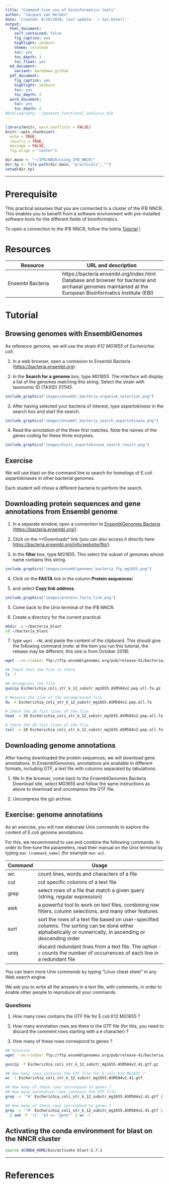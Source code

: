 ```yaml
---
title: "Command-line use of bioinformatics tools"
author: "Jacques van Helden"
date: 'Created: 8/10/2018; last update: `r Sys.Date()`'
output:
  html_document:
    self_contained: false
    fig_caption: yes
    highlight: zenburn
    theme: cerulean
    toc: yes
    toc_depth: 3
    toc_float: yes
  md_document:
    variant: markdown_github
  pdf_document:
    fig_caption: yes
    highlight: zenburn
    toc: yes
    toc_depth: 2
  word_document:
    toc: yes
    toc_depth: 2
#bibliography: ./geneset_functional_analysis.bib
---
```



```r
library(knitr, warn.conflicts = FALSE)
knitr::opts_chunk$set(
  echo = TRUE, 
  results = TRUE, 
  message = FALSE,
  fig.align = "center")

dir.main <- "~/IFB/NNCR/using_IFB_NNCR/"
dir.tp <- file.path(dir.main, "practicals", "")
setwd(dir.tp)

```

****************************************************************
# Prerequisite

This practical assumes that you are connected to a cluster of the IFB NNCR. This enables you to benefit from a software environment with pre-installed software tools for the different fields of bioinformatics.

To open a connection to the IFB NNCR, follow the totirla  [Tutorial](../NNCR-cluster_connection/NNCR-cluster_connection.html) | 


# Resources

| Resource | URL and description |
|-----------------------|--------------------------------------------|
| Ensembl Bacteria | https://bacteria.ensembl.org/index.html <br>Database and browser for bacterial and archaeal genomes maintained at the European Bioinformatics Institute (EBI) |

# Tutorial

## Browsing genomes with EnsemblGenomes

As reference genome, we will use the strain *K12 MG1655* of  *Escherichia coli*. 

1. In a web browser, open a connexion to Ensembl Bacteria (<https://bacteria.ensembl.org>).

2. In the  **Search for a genome** box, type *MG1655*. The interface will display a list of the genomes matching this string. Select the strain with taxonomic ID (TAXID) *511145*.

```r
include_graphics("images/ensembl_bacteria_organism_selection.png")
```
3. After having selected your bacteria of interest, type *aspartokinase* in the search box and start the search. 

```r
include_graphics("images/ensembl_bacteria_search_aspartokinase.png")
```


4. Read the annotation of the three first matches. Note the names of the genes coding for these three enzymes. 

```r
include_graphics("images/Ecoli_aspartokinase_search_result.png")
```

## Exercise

We will use blast on the command line to search for homologs of *E.coli*  aspartokinases in other bacterial genomes.

Each student will chose a different bacteria to perform the search. 

## Downloading protein sequences and gene annotations from Ensembl genome

1. In a separate window, open a connection to [EnsemblGenomes Bacteria](https://bacteria.ensembl.org/) (<https://bacteria.ensembl.org/>).

2. Click on the **Downloads* link (you can also access it directly here: <https://bacteria.ensembl.org/info/website/ftp/>). 

3. In the **filter** box, type MG1655. This select the subset of genomes whose name contains this string. 

```r
include_graphics("images/ensemblgenomes_bacteria_ftp_mg1655.png")
```

4. Click on the **FASTA** link in the column **Protein sequences**/ 


5. and select **Copy link address**. 

```r
include_graphics("images/protein_fasta_link.png")
```

5. Come back to the Unix terminal of the IFB NNCR.

6. Create a directory for the current practical. 

```bash
mkdir -p ~/bacteria_blast
cd ~/bacteria_blast
```


7. type `wget -rNL` and paste the content of the clipboard. This should give the following command (note: at the tiem you run this tutorial, the release may be different, this one is from October 2018). 

```bash
wget --no-clobber ftp://ftp.ensemblgenomes.org/pub/release-41/bacteria//fasta/bacteria_0_collection/escherichia_coli_str_k_12_substr_mg1655/pep/Escherichia_coli_str_k_12_substr_mg1655.ASM584v2.pep.all.fa.gz

## Check that the file is there
ls -l

## Uncompress the file
gunzip Escherichia_coli_str_k_12_substr_mg1655.ASM584v2.pep.all.fa.gz

# Measure the size of the uncompressed file
du -k Escherichia_coli_str_k_12_substr_mg1655.ASM584v2.pep.all.fa

# Check the 20 fist lines of the file
head -n 20 Escherichia_coli_str_k_12_substr_mg1655.ASM584v2.pep.all.fa

# Check the 20 last lines of the file
tail -n 20 Escherichia_coli_str_k_12_substr_mg1655.ASM584v2.pep.all.fa
```


## Downloading genome annotations

After having downloaded the protein sequences, we will download gene annotations. In EnsemblGenomes, annotations are available in different formats, including GTF, a text file with columns separated by tabulations. 

1. We In the browser, come back to the EnsemblGenomes Bacteria Download site, select MG1655 and follow the same instructions as above to download and uncompress the GTF file. 

2. Uncompress the gzi archive. 


## Exercise: genome annotations

As an exercise, you will now elaborate  Unix commands to explore the content of E.coli genome annotations. 

For this, we recommmend to use and combine the following commands. In order to fine-tune the parameters, read their manual on the Unix terminal by typing `man [command_name]` (for example `man wc`).

| Command | Usage |
|---------|---------------------------------------------------------|
| wc | count lines, words and characters of a file |
| cut | cut specific columns of a text file |
| grep | select rows of a file that match a given query (string, regular expression) |
| awk | a powerful tool to work on text files, combining row filters, column selections, and many other features. |
| sort | sort the rows of a text file based on user-specified columns. The sorting can be done either alphabetically or numerically, in ascending or descending order |
| uniq | discard redundant lines from a text file. The option `-c` counts the number of occurrences of each line in a redundant file |

You can learn more Unix commands by typing "Linux cheat sheet" in any Web search engine. 


We ask you to write all the answers in a text file, with comments, in order to enable other people to reproduce all your commands. 

### Questions

1. How many rows contains the GTF file for E.coli K12 MG1655 ?
2. How many annotation rows are there in the GTF file (for this, you need to discard the comment rows starting with a `#` character) ?

3. How many of these rows correspond to genes ? 

```bash
## Solution
wget --no-clobber ftp://ftp.ensemblgenomes.org/pub/release-41/bacteria//gtf/bacteria_0_collection/escherichia_coli_str_k_12_substr_mg1655/Escherichia_coli_str_k_12_substr_mg1655.ASM584v2.41.gtf.gz

gunzip -f Escherichia_coli_str_k_12_substr_mg1655.ASM584v2.41.gtf.gz

## How many rows contains the GTF file for E.coli K12 MG1655 ?
wc -l Escherichia_coli_str_k_12_substr_mg1655.ASM584v2.41.gtf

## How many of these rows correspond to genes ? 
## How many annotation rows contains the GTF file 
grep -v '^#' Escherichia_coli_str_k_12_substr_mg1655.ASM584v2.41.gtf | wc -l

## How many of these rows correspond to genes ? 
grep -v '^#' Escherichia_coli_str_k_12_substr_mg1655.ASM584v2.41.gtf \
  | awk -F '\t' '$3 == "gene"' | wc -l

```




## Activating the conda environment for blast on the NNCR cluster

```bash
source $CONDA_HOME/bin/activate blast-2.7.1

```


****************************************************************
# References







